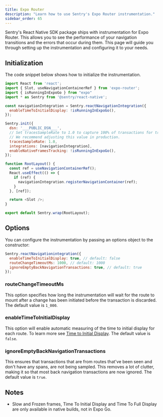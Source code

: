 ```yaml
---
title: Expo Router
description: "Learn how to use Sentry's Expo Router instrumentation."
sidebar_order: 65
---
```


Sentry's React Native SDK package ships with instrumentation for Expo Router. This allows you to see the performance of your navigation transitions and the errors that occur during them. This page will guide you through setting up the instrumentation and configuring it to your needs.

## Initialization

The code snippet below shows how to initialize the instrumentation.

```javascript {6-8, 15-16, 20-25} {filename: app/_layout.tsx}
import React from 'react';
import { Slot, useNavigationContainerRef } from 'expo-router';
import { isRunningInExpoGo } from "expo"
import * as Sentry from '@sentry/react-native';

const navigationIntegration = Sentry.reactNavigationIntegration({
  enableTimeToInitialDisplay: !isRunningInExpoGo(),
});

Sentry.init({
  dsn: '___PUBLIC_DSN___',
  // Set tracesSampleRate to 1.0 to capture 100% of transactions for tracing.
  // We recommend adjusting this value in production.
  tracesSampleRate: 1.0,
  integrations: [navigationIntegration],
  enableNativeFramesTracking: !isRunningInExpoGo(),
});

function RootLayout() {
  const ref = useNavigationContainerRef();
  React.useEffect(() => {
    if (ref) {
      navigationIntegration.registerNavigationContainer(ref);
    }
  }, [ref]);

  return <Slot />;
}

export default Sentry.wrap(RootLayout);
```

## Options

You can configure the instrumentation by passing an options object to the constructor:

```javascript
Sentry.reactNavigationintegration({
  enableTimeToInitialDisplay: true, // default: false
  routeChangeTimeoutMs: 1000, // default: 1000
  ignoreEmptyBackNavigationTransactions: true, // default: true
});
```

### routeChangeTimeoutMs

This option specifies how long the instrumentation will wait for the route to mount after a change has been initiated before the transaction is discarded. The default value is `1_000`.

### enableTimeToInitialDisplay

This option will enable automatic measuring of the time to initial display for each route. To learn more see [Time to Initial Display](/platforms/react-native/tracing/instrumentation/time-to-display). The default value is `false`.

### ignoreEmptyBackNavigationTransactions

This ensures that transactions that are from routes that've been seen and don't have any spans, are not being sampled. This removes a lot of clutter, making it so that most back navigation transactions are now ignored. The default value is `true`.

## Notes

- Slow and Frozen frames, Time To Initial Display and Time To Full Display are only available in native builds, not in Expo Go.
